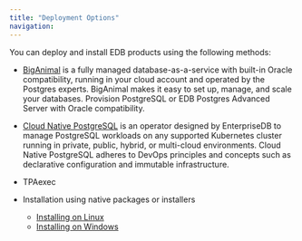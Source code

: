 ```yaml
---
title: "Deployment Options"
navigation:
---
```


<div id="introduction" class="registered_link"></div>

You can deploy and install EDB products using the following methods:

- [BigAnimal](/biganimal) is a fully managed database-as-a-service with built-in Oracle compatibility, running in your cloud account and operated by the Postgres experts. BigAnimal makes it easy to set up, manage, and scale your databases. Provision PostgreSQL or EDB Postgres Advanced Server with Oracle compatibility.

- [Cloud Native PostgreSQL](https://www.enterprisedb.com/docs/kubernetes/cloud_native_postgresql/) is an operator designed by EnterpriseDB to manage PostgreSQL workloads on any supported Kubernetes cluster running in private, public, hybrid, or multi-cloud environments. Cloud Native PostgreSQL adheres to DevOps principles and concepts such as declarative configuration and immutable infrastructure.
- TPAexec
- Installation using native packages or installers
   - [Installing on Linux](01_epas_inst_linux)
   - [Installing on Windows](03_epas_inst_windows)

